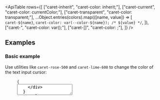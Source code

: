 

<ApiTable
  rows={[
    ["caret-inherit", "caret-color: inherit;"],
    ["caret-current", "caret-color: currentColor;"],
    ["caret-transparent", "caret-color: transparent;"],
    ...Object.entries(colors).map(([name, value]) => [
      `caret-${name}`,
      `caret-color: var(--color-${name}); /* ${value} */`,
    ]),
    ["caret-<custom-property>", "caret-color: var(<custom-property>);"],
    ["caret-[<value>]", "caret-color: <value>;"],
  ]}
/>
## Examples

### Basic example

Use utilities like `caret-rose-500` and `caret-lime-600` to change the color of the text input cursor:

<Figure hint="Focus the textarea to see the new caret color">

<Example>
  {
    <div className="flex w-full items-center justify-center">
      <textarea
        className="w-80 rounded-md p-2 text-sm caret-pink-500 ring-1 ring-gray-900/10 focus:ring-2 focus:ring-pink-500 focus:outline-none dark:bg-gray-950/25 dark:ring-1 dark:ring-white/5 dark:focus:bg-gray-950/10 dark:focus:ring-2 dark:focus:ring-pink-500"
        rows="2"
      />
    </div>
  }
</Example>

```html
<!-- [!code classes:caret-pink-500] -->
<textarea class="caret-pink-500 ..."></textarea>
```

</Figure>

### Using a custom value

<UsingACustomValue element="textarea" utility="caret" value="#50d71e" name="caret color" variable="caret-color" />

### Responsive design

<ResponsiveDesign
  element="textarea"
  property="caret-color"
  defaultClass="caret-rose-500"
  featuredClass="caret-lime-600"
/>

## Customizing your theme

<CustomizingYourThemeColors element="textarea" utility="caret" />

